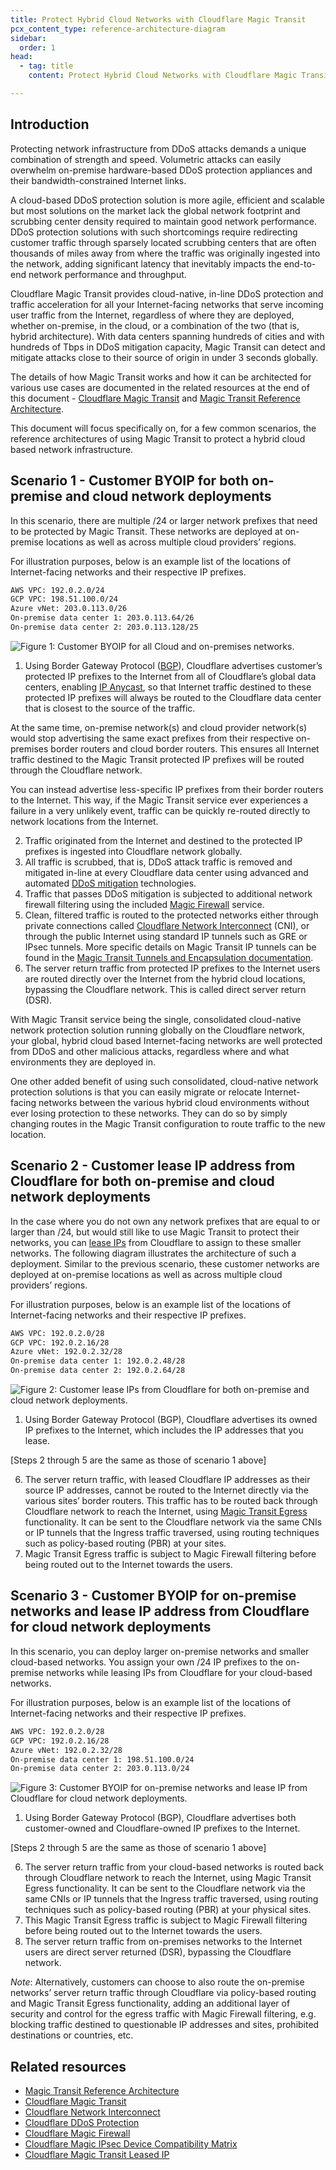 ```yaml
---
title: Protect Hybrid Cloud Networks with Cloudflare Magic Transit
pcx_content_type: reference-architecture-diagram
sidebar:
  order: 1
head:
  - tag: title
    content: Protect Hybrid Cloud Networks with Cloudflare Magic Transit

---
```


## Introduction

Protecting network infrastructure from DDoS attacks demands a unique combination of strength and speed. Volumetric attacks can easily overwhelm on-premise hardware-based DDoS protection appliances and their bandwidth-constrained Internet links.

A cloud-based DDoS protection solution is more agile, efficient and scalable but most solutions on the market lack the global network footprint and scrubbing center density required to maintain good network performance. DDoS protection solutions with such shortcomings require redirecting customer traffic through sparsely located scrubbing centers that are often thousands of miles away from where the traffic was originally ingested into the network, adding significant latency that inevitably impacts the end-to-end network performance and throughput.

Cloudflare Magic Transit provides cloud-native, in-line DDoS protection and traffic acceleration for all your Internet-facing networks that serve incoming user traffic from the Internet, regardless of where they are deployed, whether on-premise, in the cloud, or a combination of the two (that is, hybrid architecture). With data centers spanning hundreds of cities and with hundreds of Tbps in DDoS mitigation capacity, Magic Transit can detect and mitigate attacks close to their source of origin in under 3 seconds globally.

The details of how Magic Transit works and how it can be architected for various use cases are documented in the related resources at the end of this document - [Cloudflare Magic Transit](/magic-transit/) and [Magic Transit Reference Architecture](/reference-architecture/architectures/magic-transit/).

This document will focus specifically on, for a few common scenarios, the reference architectures of using Magic Transit to protect a hybrid cloud based network infrastructure.

## Scenario 1 - Customer BYOIP for both on-premise and cloud network deployments

In this scenario, there are multiple /24 or larger network prefixes that need to be protected by Magic Transit. These networks are deployed at on-premise locations as well as across multiple cloud providers’ regions.

For illustration purposes, below is an example list of the locations of Internet-facing networks and their respective IP prefixes.

```txt
AWS VPC: 192.0.2.0/24
GCP VPC: 198.51.100.0/24
Azure vNet: 203.0.113.0/26
On-premise data center 1: 203.0.113.64/26
On-premise data center 2: 203.0.113.128/25
```

![Figure 1: Customer BYOIP for all Cloud and on-premises networks.](~/assets/images/reference-architecture/protect-hybrid-cloud-networks-with-cloudflare-magic-transit/figure-1.svg "Figure 1: Customer BYOIP for all Cloud and on-premises networks.")

1. Using Border Gateway Protocol ([BGP](https://www.cloudflare.com/learning/security/glossary/what-is-bgp/)), Cloudflare advertises customer’s protected IP prefixes to the Internet from all of Cloudflare’s global data centers, enabling [IP Anycast](https://www.cloudflare.com/learning/cdn/glossary/anycast-network/), so that Internet traffic destined to these protected IP prefixes will always be routed to the Cloudflare data center that is closest to the source of the traffic.

At the same time, on-premise network(s) and cloud provider network(s) would stop advertising the same exact prefixes from their respective on-premises border routers and cloud border routers. This ensures all Internet traffic destined to the Magic Transit protected IP prefixes will be routed through the Cloudflare network.

You can instead advertise less-specific IP prefixes from their border routers to the Internet. This way, if the Magic Transit service ever experiences a failure in a very unlikely event, traffic can be quickly re-routed directly to network locations from the Internet.

2. Traffic originated from the Internet and destined to the protected IP prefixes is ingested into Cloudflare network globally.
3. All traffic is scrubbed, that is, DDoS attack traffic is removed and mitigated in-line at every Cloudflare data center using advanced and automated [DDoS mitigation](/ddos-protection/) technologies.
4. Traffic that passes DDoS mitigation is subjected to additional network firewall filtering using the included [Magic Firewall](/magic-firewall/) service.
5. Clean, filtered traffic is routed to the protected networks either through private connections called [Cloudflare Network Interconnect](/network-interconnect/) (CNI), or through the public Internet using standard IP tunnels such as GRE or IPsec tunnels. More specific details on Magic Transit IP tunnels can be found in the [Magic Transit Tunnels and Encapsulation documentation](/magic-transit/about/tunnels-and-encapsulation).
6. The server return traffic from protected IP prefixes to the Internet users are routed directly over the Internet from the hybrid cloud locations, bypassing the Cloudflare network. This is called direct server return (DSR).

With Magic Transit service being the single, consolidated cloud-native network protection solution running globally on the Cloudflare network, your global, hybrid cloud based Internet-facing networks are well protected from DDoS and other malicious attacks, regardless where and what environments they are deployed in.

One other added benefit of using such consolidated, cloud-native network protection solutions is that you can easily migrate or relocate Internet-facing networks between the various hybrid cloud environments without ever losing protection to these networks. They can do so by simply changing routes in the Magic Transit configuration to route traffic to the new location.

## Scenario 2 - Customer lease IP address from Cloudflare for both on-premise and cloud network deployments
In the case where you do not own any network prefixes that are equal to or larger than /24, but would still like to use Magic Transit to protect their networks, you can [lease IPs](/magic-transit/cloudflare-ips/) from Cloudflare to assign to these smaller networks. The following diagram illustrates the architecture of such a deployment. Similar to the previous scenario, these customer networks are deployed at on-premise locations as well as across multiple cloud providers’ regions.

For illustration purposes, below is an example list of the locations of Internet-facing networks and their respective IP prefixes.

```txt
AWS VPC: 192.0.2.0/28
GCP VPC: 192.0.2.16/28
Azure vNet: 192.0.2.32/28
On-premise data center 1: 192.0.2.48/28
On-premise data center 2: 192.0.2.64/28
```

![Figure 2: Customer lease IPs from Cloudflare for both on-premise and cloud network deployments.](~/assets/images/reference-architecture/protect-hybrid-cloud-networks-with-cloudflare-magic-transit/figure-2.svg "Figure 2: Customer lease IPs from Cloudflare for both on-premise and cloud network deployments.")

1. Using Border Gateway Protocol (BGP), Cloudflare advertises its owned IP prefixes to the Internet, which includes the IP addresses that you lease.

[Steps 2 through 5 are the same as those of scenario 1 above]

6. The server return traffic, with leased Cloudflare IP addresses as their source IP addresses, cannot be routed to the Internet directly via the various sites’ border routers. This traffic has to be routed back through Cloudflare network to reach the Internet, using [Magic Transit Egress](/magic-transit/reference/egress/) functionality. It can be sent to the Cloudflare network via the same CNIs or IP tunnels that the Ingress traffic traversed, using routing techniques such as policy-based routing (PBR) at your sites.
7. Magic Transit Egress traffic is subject to Magic Firewall filtering before being routed out to the Internet towards the users.

## Scenario 3 - Customer BYOIP for on-premise networks and lease IP address from Cloudflare for cloud network deployments
In this scenario, you can deploy larger on-premise networks and smaller cloud-based networks. You assign your own /24 IP prefixes to the on-premise networks while leasing IPs from Cloudflare for your cloud-based networks.

For illustration purposes, below is an example list of the locations of Internet-facing networks and their respective IP prefixes.

```txt
AWS VPC: 192.0.2.0/28
GCP VPC: 192.0.2.16/28
Azure vNet: 192.0.2.32/28
On-premise data center 1: 198.51.100.0/24
On-premise data center 2: 203.0.113.0/24
```

![Figure 3: Customer BYOIP for on-premise networks and lease IP from Cloudflare for cloud network deployments.](~/assets/images/reference-architecture/protect-hybrid-cloud-networks-with-cloudflare-magic-transit/figure-3.svg "Figure 3: Customer BYOIP for on-premise networks and lease IP from Cloudflare for cloud network deployments.")

1. Using Border Gateway Protocol (BGP), Cloudflare advertises both customer-owned and Cloudflare-owned IP prefixes to the Internet.

[Steps 2 through 5 are the same as those of scenario 1 above]

6. The server return traffic from your cloud-based networks is routed back through Cloudflare network to reach the Internet, using Magic Transit Egress functionality. It can be sent to the Cloudflare network via the same CNIs or IP tunnels that the Ingress traffic traversed, using routing techniques such as policy-based routing (PBR) at your physical sites.
7. This Magic Transit Egress traffic is subject to Magic Firewall filtering before being routed out to the Internet towards the users.
8. The server return traffic from on-premises networks to the Internet users are direct server returned (DSR), bypassing the Cloudflare network.

*Note*: Alternatively, customers can choose to also route the on-premise networks’ server return traffic through Cloudflare via policy-based routing and Magic Transit Egress functionality, adding an additional layer of security and control for the egress traffic with Magic Firewall filtering, e.g. blocking traffic destined to questionable IP addresses and sites, prohibited destinations or countries, etc.

## Related resources
* [Magic Transit Reference Architecture](/reference-architecture/architectures/magic-transit/)
* [Cloudflare Magic Transit](/magic-transit/)
* [Cloudflare Network Interconnect](/network-interconnect/)
* [Cloudflare DDoS Protection](/ddos-protection/)
* [Cloudflare Magic Firewall](/magic-firewall/)
* [Cloudflare Magic IPsec Device Compatibility Matrix](/magic-wan/reference/device-compatibility/)
* [Cloudflare Magic Transit Leased IP](/magic-transit/cloudflare-ips/)

